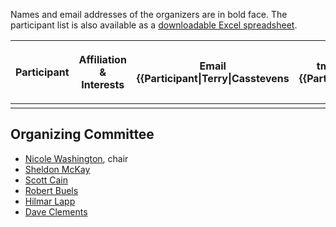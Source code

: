 Names and email addresses of the organizers are in bold face. The participant list is also available as a [[Media:participants.xls|downloadable Excel spreadsheet]].

{| class="wikitable"
!Participant	
!Affiliation & Interests
!Email
{{Participant|Filip|Balejko|Warsaw University; phylogenetic analyses pipelines in [[gmod:Galaxy|Galaxy]], HyPhy, NGS visualization, Viral organisms / measurably evolving populations|filip.balejko@gmail.com|}}
{{Participant|Jim|Balhoff|[http://nescent.org NESCent], [http://phenoscape.org Phenoscape]; standardize phenotype representations, in terms of both ontological modeling and serialization formats, so that data can be easily shared and cross-linked across projects and scientific domains|balhoff@nescent.org|}}
{{Participant|Yuri|Bendana|USC Biological Sciences; population diversity and phenotype data, using Chado for genotype and phenotype|ybendana@usc.edu|}}
{{Participant|Robert|Buels|[http://solgenomics.net/ Sol Genomics Network], Boyce Thompson Institute|rmb32@cornell.edu|'''}}
{{Participant|Scott|Cain|[http://oicr.on.ca OICR], [[gmod:Main Page|GMOD]]|scott@scottcain.net|'''}}
{{Participant|Terry|Casstevens||tmc46@cornell.edu|}}
{{Participant|Dave|Clements|[http://nescent.org NESCent], [[gmod:Main Page|GMOD]]|clements@nescent.org|}}
{{Participant|Delphine|Dauga||dauga@ibdm.univ-mrs.fr|}}
{{Participant|Chris|Fields||cjfields@illinois.edu|}}
{{Participant|Maren|Friesen||friesen@usc.edu|}}
{{Participant|Vladimir|Gapeyev||vgapeyev@nescent.org|}}
{{Participant|Richard|Hayes||rdhayes@lbl.gov|}}
{{Participant|Andrew|Hill||andrew.hill@colorado.edu|}}
{{Participant|Benjamin|Hitz||hitz@genome.stanford.edu|}}
{{Participant|Greg|Jordan||greg@ebi.ac.uk|}}
{{Participant|Hilmar|Lapp||hlapp@nescent.org|}}
{{Participant|Jonathan|Leto||jonathan@leto.net|}}
{{Participant|Eric|Lyons||elyons.berkeley@gmail.com|}}
{{Participant|Sheldon|McKay||sheldon.mckay@gmail.com|}}
{{Participant|Olaf|Mueller||olaf-mueller@uiowa.edu|}}
{{Participant|Chris|Mungall||cjm@berkeleybop.org|}}
{{Participant|Sander|Pick||sanderpick@gmail.com|}}
{{Participant|Sergei|Pond||spond@ucsd.edu|}}
{{Participant|Weigang|Qiu|Hunter College of City University of New York, Bio::Align::Graphics, Bio::Tree::Draw, tree-based character visualization capabilities; http://borreliagenome.org, Processing, viewing genome variations in a phylogenetic order|weigang@genectr.hunter.cuny.edu|}}
{{Participant|Mitch|Skinner||mitch_skinner@berkeley.edu|}}
{{Participant|Jason|Stajich||jason.stajich@ucr.edu|}}
{{Participant|Lincoln|Stein||lincoln.stein@gmail.com|}}
{{Participant|Andrew|Tritt||atritt@ucdavis.edu|}}
{{Participant|Haiming|Wang||hwang@uga.edu|}}
{{Participant|Nicole|Washington||nlwashington@lbl.gov|}}
{{Participant|Hong|Yi||hongyi@renci.org|}}
{{Participant|Matt|Yoder||diapriid@gmail.com|}}
|-
|}

== Organizing Committee ==
* [[gmod:User:NLWashington|Nicole Washington]], chair
* [[gmod:User:Mckays|Sheldon McKay]]
* [[gmod:User:Scott|Scott Cain]]
* [[gmod:User:RBuels|Robert Buels]]
* [https://www.nescent.org/wg_phyloinformatics/User:Hlapp Hilmar Lapp]
* [[gmod:User:Clements|Dave Clements]]